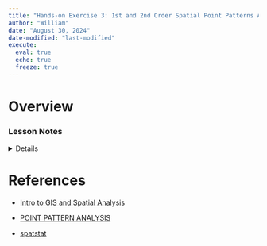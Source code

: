 ```yaml
---
title: "Hands-on Exercise 3: 1st and 2nd Order Spatial Point Patterns Analysis Methods"
author: "William"
date: "August 30, 2024"
date-modified: "last-modified"
execute: 
  eval: true
  echo: true
  freeze: true
---
```


# Overview

### Lesson Notes

<details>

![~Distribution of Crime Incidents~](data/img/distribution-of-crime-with-vacant-properties.jpg){fig-align="center"}

-   **Point pattern analysis** (PPA) is the study of the spatial arrangements of points in (usually 2D) space to find out if the pattern is random or the result of something.

    ![](data/img/spatial-ppa.jpg)

-   Spatial PPA Methods

    ![](data/img/spatial-ppa-methods.jpg)

    -   1^st^ order

        -   Density-based

            -   **Kernel density estimation:** compute intensity of a point distribution (Adaptive v. Fixed Bandwidth)

            -   **Quadrat analysis** to obtain variance-mean ratio (VMR: \>0,0,\<0)**:** measure of **dispersion** rather than a measure of **pattern;** single measure for the entire distribution, so **variation within the region are not recognised**

        -   Distance-based

            -   Nearest Neighbour Index

            -   G-function

            -   F-function

            -   K-function

            -   L-function

</details>

# References

-   [Intro to GIS and Spatial Analysis](https://mgimond.github.io/Spatial/index.html)

-   [POINT PATTERN ANALYSIS](https://storymaps.arcgis.com/stories/2d7ebcc8ae5c4df3b8ad56a3e9a82317)

-   [spatstat](https://cran.r-project.org/web/packages/spatstat/)
